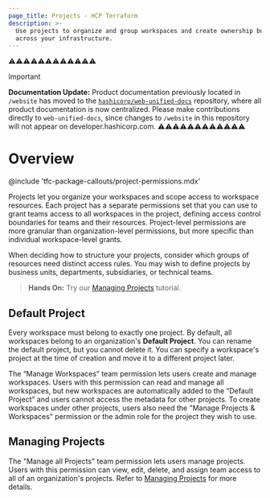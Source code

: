 ```yaml
---
page_title: Projects - HCP Terraform
description: >-
  Use projects to organize and group workspaces and create ownership boundaries
  across your infrastructure. 
---
```


⚠️⚠️⚠️⚠️⚠️⚠️⚠️⚠️⚠️⚠️⚠️⚠️
> [!IMPORTANT]  
> **Documentation Update:** Product documentation previously located in `/website` has moved to the [`hashicorp/web-unified-docs`](https://github.com/hashicorp/web-unified-docs) repository, where all product documentation is now centralized. Please make contributions directly to `web-unified-docs`, since changes to `/website` in this repository will not appear on developer.hashicorp.com.
⚠️⚠️⚠️⚠️⚠️⚠️⚠️⚠️⚠️⚠️⚠️⚠️

# Overview

<!-- BEGIN: TFC:only name:pnp-callout -->
@include 'tfc-package-callouts/project-permissions.mdx'
<!-- END: TFC:only name:pnp-callout -->

Projects let you organize your workspaces and scope access to workspace
resources. Each project has a separate permissions set that you can use to grant
teams access to all workspaces in the project, defining access control
boundaries for teams and their resources. Project-level permissions are more
granular than organization-level permissions, but more specific than individual
workspace-level grants.

When deciding how to structure your projects, consider which groups of resources
need distinct access rules. You may wish to define projects by business units,
departments, subsidiaries, or technical teams. 

> **Hands On:**  Try our [Managing
  Projects](/terraform/tutorials/cloud/projects)
  tutorial. 

## Default Project

Every workspace must belong to exactly one project. By default, all workspaces
belong to an organization's **Default Project**. You can rename the default
project, but you cannot delete it. You can specify a workspace's project at the
time of creation and move it to a different project later. 

The “Manage Workspaces” team permission lets users create and manage workspaces.
Users with this permission can read and manage all workspaces, but new
workspaces are automatically added to the “Default Project” and users cannot
access the metadata for other projects. To create workspaces under other
projects, users also need the "Manage Projects & Workspaces" permission or the
admin role for the project they wish to use.

## Managing Projects

The "Manage all Projects" team permission lets users manage projects. Users with
this permission can view, edit, delete, and assign team access to all of an
organization's projects. Refer to [Managing
Projects](/terraform/cloud-docs/projects/manage) for more details.
